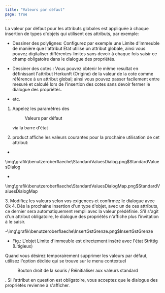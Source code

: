 ```yaml
---
title: "Valeurs par défaut"
page: true
---
```

La valeur par d&#233;faut pour les attributs globales est appliqu&#233;e &#224; chaque insertion de types d&#39;objets qui utilisent ces attributs, par exemple:

- <Bold> Dessiner des polylignes: </Bold>  Configurez par exemple une <Italic> Limite d&#39;immeuble </Italic>  de mani&#232;re que l&#39;attribut <Italic> Etat </Italic>  utilise un attribut globale, ainsi vous pouvez digitaliser diff&#233;rentes limites sans devoir &#224; chaque fois saisir ce champ obligatoire dans le dialogue des propri&#233;t&#233;s.

- <Bold> Dessiner des cotes </Bold> : Vous pouvez obtenir le m&#234;me resultat en d&#233;finissant l&#39;attribut <Italic> Herkunft (Origine) </Italic>  de la valeur de la cote comme r&#233;f&#233;rence &#224; un attribut global; ainsi vous pouvez passer facilement entre <Italic> mesur&#233; </Italic>  et <Italic> calcul&#233; </Italic>  lors de l&#39;insertion des cotes sans devoir fermer le dialogue des propri&#233;t&#233;s.

-  etc.





1. Appelez les param&#232;tres des <Menu>Valeurs par défaut</Menu>  via la barre d&#39;&#233;tat

2. <Placeholder>product</Placeholder> affiche les valeurs courantes pour la prochaine utilisation de cet attribut:


<GeoDesigner>

- 
<Image>\img\grafik\benutzeroberflaeche\StandardValuesDialog.png$StandardValuesDialog</Image>



</GeoDesigner>
<GeoMapper>

- 
<Image>\img\grafik\benutzeroberflaeche\StandardValuesDialogMap.png$StandardValuesDialogMap</Image>



</GeoMapper>
3. Modifiez les valeurs selon vos exigences et confirmez le dialogue avec <Border>Ok</Border> 
4. D&#232;s la prochaine insertion d&#39;un type d&#39;objet, avec un de ces attributs, ce dernier sera automatiquement rempli avec la valeur pr&#233;d&#233;finie.



<Success>
S&#39;il s&#39;agit d&#39;un attribut obligatoire, le dialogue des propri&#233;t&#233;s n&#39;affiche plus l&#39;invitation &#224; le saisir.
</Success>


-<Image>\img\grafik\benutzeroberflaeche\InsertGstGrenze.png$InsertGstGrenze</Image>
- Fig.: L&#39;objet <Italic> Limite d&#39;immeuble </Italic>  est directement ins&#233;r&#233; avec l&#39;&#233;tat <Italic> Strittig (Litigieux) </Italic>  






<Success>
Quand vous d&#233;sirez temporairement supprimer les valeurs par d&#233;faut, utilisez l&#39;option d&#233;di&#233;e qui se trouve sur le menu contextuel  <Menu>Bouton droit de la souris / Réinitialiser aux valeurs standard</Menu> . Si l&#39;attribut en question est obligatoire, vous acceptez que le dialogue des propri&#233;t&#233;s revienne &#224; s&#39;afficher.
</Success>
